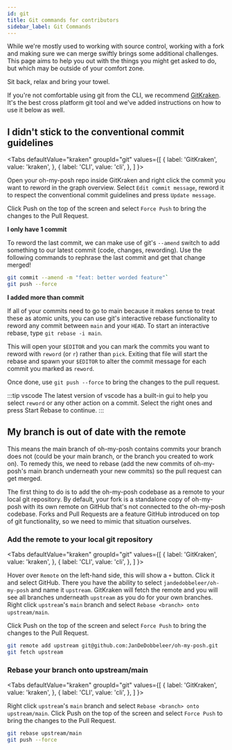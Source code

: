 ```yaml
---
id: git
title: Git commands for contributors
sidebar_label: Git Commands
---
```



While we're mostly used to working with source control, working with a fork and making sure
we can merge swiftly brings some additional challenges. This page aims to help you out with the things you might
get asked to do, but which may be outside of your comfort zone.

Sit back, relax and bring your towel.

If you're not comfortable using git from the CLI, we recommend [GitKraken][kraken]. It's the best cross platform git tool and
we've added instructions on how to use it below as well.

## I didn't stick to the conventional commit guidelines

<Tabs
  defaultValue="kraken"
  groupId="git"
  values={[
    { label: 'GitKraken', value: 'kraken', },
    { label: 'CLI', value: 'cli', },
  ]
}>
<TabItem value="kraken">

Open your oh-my-posh repo inside GitKraken and right click the commit you want to reword in the graph overview.
Select `Edit commit message`, reword it to respect the conventional commit guidelines and press `Update message`.

Click Push on the top of the screen and select `Force Push` to bring the changes to the Pull Request.

</TabItem>
<TabItem value="cli">

**I only have 1 commit**

To reword the last commit, we can make use of git's `--amend` switch to add something to our latest commit (code, changes, rewording).
Use the following commands to rephrase the last commit and get that change merged!

```bash
git commit --amend -m "feat: better worded feature"`
git push --force
```

**I added more than commit**

If all of your commits need to go to main because it makes sense to treat these as atomic units, you can use git's interactive rebase
functionality to reword any commit between `main` and your `HEAD`. To start an interactive rebase, type `git rebase -i main`.

This will open your `$EDITOR` and you can mark the commits you want to reword with `reword` (or `r`) rather than `pick`.
Exiting that file will start the rebase and spawn your `$EDITOR` to alter the commit message for each commit you marked as `reword`.

Once done, use `git push --force` to bring the changes to the pull request.

:::tip vscode
The latest version of vscode has a built-in gui to help you select `reword` or any other action on a commit. Select the right ones and press
Start Rebase to continue.
:::

</TabItem>
</Tabs>

## My branch is out of date with the remote

This means the main branch of oh-my-posh contains commits your branch does not (could be your main branch, or the branch you created to work on).
To remedy this, we need to rebase (add the new commits of oh-my-posh's main branch underneath your new commits) so the pull request can get merged.

The first thing to do is to add the oh-my-posh codebase as a remote to your local git repository. By default, your fork is a standalone copy
of oh-my-posh with its own remote on GitHub that's not connected to the oh-my-posh codebase. Forks and Pull Requests are a feature GitHub introduced
on top of git functionality, so we need to mimic that situation ourselves.


### Add the remote to your local git repository

<Tabs
  defaultValue="kraken"
  groupId="git"
  values={[
    { label: 'GitKraken', value: 'kraken', },
    { label: 'CLI', value: 'cli', },
  ]
}>
<TabItem value="kraken">

Hover over `Remote` on the left-hand side, this will show a `+` button. Click it and select GitHub. There you have the ability to select
`jandedobbeleer/oh-my-posh` and name it `upstream`. GitKraken will fetch the remote and you will see all branches underneath `upstream` as
you do for your own branches. Right click `upstream`'s `main` branch and select `Rebase <branch> onto upstream/main`.

Click Push on the top of the screen and select `Force Push` to bring the changes to the Pull Request.

</TabItem>
<TabItem value="cli">

```bash
git remote add upstream git@github.com:JanDeDobbeleer/oh-my-posh.git
git fetch upstream
```

</TabItem>
</Tabs>

### Rebase your branch onto upstream/main

<Tabs
  defaultValue="kraken"
  groupId="git"
  values={[
    { label: 'GitKraken', value: 'kraken', },
    { label: 'CLI', value: 'cli', },
  ]
}>
<TabItem value="kraken">

Right click `upstream`'s `main` branch and select `Rebase <branch> onto upstream/main`. Click Push on the top of the screen and select
`Force Push` to bring the changes to the Pull Request.

</TabItem>
<TabItem value="cli">

```bash
git rebase upstream/main
git push --force
```

</TabItem>
</Tabs>

[kraken]: https://www.gitkraken.com/invite/nQmDPR9D
